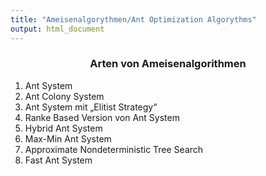 ```yaml
---
title: "Ameisenalgorythmen/Ant Optimization Algorythms"
output: html_document
---
```


<center>
### Arten von Ameisenalgorithmen
</center>

1.	Ant System
2.	Ant Colony System
3.	Ant System mit „Elitist Strategy“
4.	Ranke Based Version von Ant System
5.	Hybrid Ant System
6.	Max-Min Ant System
7.	Approximate Nondeterministic Tree Search
8.	Fast Ant System
